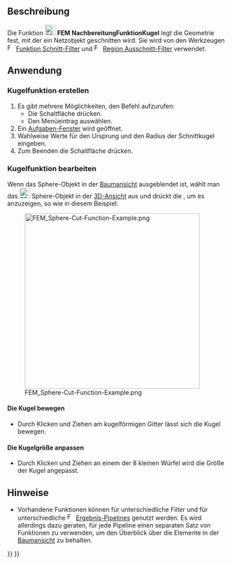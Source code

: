 <languages/>

{{Docnav/de
|[[FEM_PostCreateFunctionPlane/de|NachbereitungFunktionEbene]]
|[[FEM_PostCreateFunctionCylinder/de|NachbereitungFunktionZylinder]]
|[[FEM_Workbench/de|FEM]]
|IconL=FEM_PostCreateFunctionPlane.svg
|IconR=FEM_PostCreateFunctionCylinder.svg
|IconC=Workbench_FEM.svg
}}

{{GuiCommand/de
|Name=FEM PostCreateFunctionSphere
|Name/de=FEM NachbereitungFunktionKugel
|MenuLocation=Ergebnisse → Filterfunktionen → Kugel
|Workbenches=[[FEM_Workbench/de|FEM]]
|SeeAlso=[[FEM_tutorial/de|FEM-Anleitung]]
}}

<span id="Description"></span>
==Beschreibung==

Die Funktion [[Image:FEM_PostCreateFunctionSphere.svg|24px]] '''FEM NachbereitungFunktionKugel''' legt die Geometrie fest, mit der ein Netzobjekt geschnitten wird. Sie wird von den Werkzeugen [[Image:FEM_PostFilterCutFunction.svg|16px]] [[FEM_PostFilterCutFunction/de|Funktion Schnitt-Filter]] und [[Image:FEM_PostFilterClipRegion.svg|16px]] [[FEM_PostFilterClipRegion/de|Region Ausschnitt-Filter]] verwendet.

<span id="Usage"></span>
==Anwendung==

<span id="Create_a_sphere_function"></span>
===Kugelfunktion erstellen===

# Es gibt mehrere Möglichkeiten, den Befehl aufzurufen:
#* Die Schaltfläche {{Button|[[Image:FEM_PostCreateFunctionSphere.svg|16px]] [[FEM_PostCreateFunctionSphere/de|Kugel]]}} drücken.
#* Den Menüeintrag {{MenuCommand|Ergebnisse → Filterfunktionen → [[Image:FEM_PostCreateFunctionSphere.svg|16px]] Kugel}} auswählen.
# Ein [[Task_panel/de|Aufgaben-Fenster]] wird geöffnet.
# Wahlweise Werte für den Ursprung und den Radius der Schnittkugel eingeben.
# Zum Beenden die Schaltfläche {{Button|OK}} drücken.

<span id="Edit_a_sphere_function"></span>
===Kugelfunktion bearbeiten===

Wenn das Sphere-Objekt in der [[Tree_View/de|Baumansicht]] ausgeblendet ist, wählt man das [[Image:FEM_PostCreateFunctionSphere.svg|24px]] Sphere-Objekt in der [[3D_View/de|3D-Ansicht]] aus und drückt die {{KEY|Leertaste}}, um es anzuzeigen, so wie in diesem Beispiel:

[[File:FEM_Sphere-Cut-Function-Example.png|400px]]

<span id="Move_the_sphere"></span>
====Die Kugel bewegen====

* Durch Klicken und Ziehen am kugelförmigen Gitter lässt sich die Kugel bewegen.

<span id="Scale_the_sphere"></span>
====Die Kugelgröße anpassen====

* Durch Klicken und Ziehen an einem der 8 kleinen Würfel wird die Größe der Kugel angepasst.

<span id="Notes"></span>
==Hinweise==

* Vorhandene Funktionen können für unterschiedliche Filter und für unterschiedliche [[Image:FEM_PostPipelineFromResult.svg|16px]] [[FEM_PostPipelineFromResult/de|Ergebnis-Pipelines]] genutzt werden. Es wird allerdings dazu geraten, für jede Pipeline einen separaten Satz von Funktionen zu verwenden, um den Überblick über die Elemente in der [[Tree_view/de|Baumansicht]] zu behalten.


{{Docnav/de
|[[FEM_PostCreateFunctionPlane/de|NachbereitungFunktionEbene]]
|[[FEM_PostCreateFunctionCylinder/de|NachbereitungFunktionZylinder]]
|[[FEM_Workbench/de|FEM]]
|IconL=FEM_PostCreateFunctionPlane.svg
|IconR=FEM_PostCreateFunctionCylinder.svg
|IconC=Workbench_FEM.svg
}}

{{FEM_Tools_navi{{#translation:}}}}
{{Userdocnavi{{#translation:}}}}